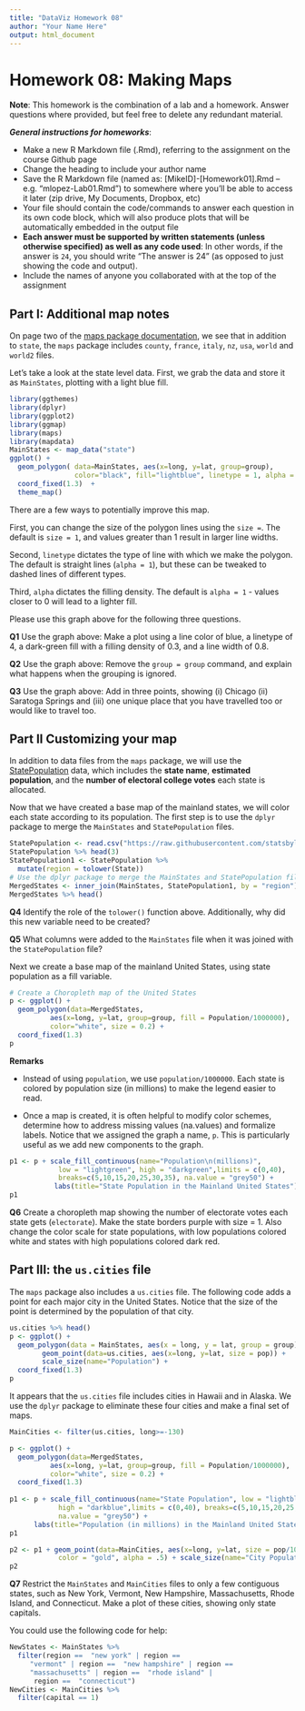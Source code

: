 ```yaml
---
title: "DataViz Homework 08"
author: "Your Name Here"
output: html_document
---
```


#  Homework 08:  Making Maps

**Note**: This homework is the combination of a lab and a homework. Answer questions where provided, but feel free to delete any redundant material.

***General instructions for homeworks***: 

+  Make a new R Markdown file (.Rmd), referring to the assignment on the course Github page
+  Change the heading to include your author name
+  Save the R Markdown file (named as:  [MikeID]-[Homework01].Rmd -- e.g. "mlopez-Lab01.Rmd") to somewhere where you'll be able to access it later (zip drive, My Documents, Dropbox, etc)
+  Your file should contain the code/commands to answer each question in its own code block, which will also produce plots that will be automatically embedded in the output file
+  **Each answer must be supported by written statements (unless otherwise specified) as well as any code used**: In other words, if the answer is `24`, you should write "The answer is 24" (as opposed to just showing the code and output).
+  Include the names of anyone you collaborated with at the top of the assignment



## Part I: Additional map notes

On page two of the [maps package documentation](https://cran.r-project.org/web/packages/maps/maps.pdf), we see that in addition to `state`, the `maps` package includes `county`, `france`, `italy`, `nz`, `usa`, `world` and `world2` files.

Let's take a look at the state level data. First, we grab the data and store it as `MainStates`, plotting with a light blue fill. 


```r
library(ggthemes)
library(dplyr)
library(ggplot2)
library(ggmap)
library(maps)
library(mapdata)
MainStates <- map_data("state")
ggplot() + 
  geom_polygon( data=MainStates, aes(x=long, y=lat, group=group),
                color="black", fill="lightblue", linetype = 1, alpha = 1, size = 1) + 
  coord_fixed(1.3)  + 
  theme_map()
```

There are a few ways to potentially improve this map. 

First, you can change the size of the polygon lines using the `size = `. The default is `size = 1`, and values greater than 1 result in larger line widths. 

Second, `linetype` dictates the type of line with which we make the polygon. The default is straight lines (`alpha = 1`), but these can be tweaked to dashed lines of different types. 

Third, `alpha` dictates the filling density. The default is `alpha = 1` - values closer to 0 will lead to a lighter fill.

Please use this graph above for the following three questions.

**Q1** Use the graph above: Make a plot using a line color of blue, a linetype of 4, a dark-green fill with a filling density of 0.3, and a line width of 0.8. 

**Q2** Use the graph above: Remove the `group = group` command, and explain what happens when the grouping is ignored.

**Q3** Use the graph above: Add in three points, showing (i) Chicago (ii) Saratoga Springs and (iii) one unique place that you have travelled too or would like to travel too. 




## Part II Customizing your map

In addition to data files from the `maps` package, we will use the  [StatePopulation](https://simple.wikipedia.org/wiki/List_of_U.S._states_by_population) data, which includes the **state name**, **estimated population**, and the **number of electoral college votes** each state is allocated.

Now that we have created a base map of the mainland states, we will color each state according to its population. The first step is to use the `dplyr` package to merge the `MainStates` and `StatePopulation` files.

```r
StatePopulation <- read.csv("https://raw.githubusercontent.com/statsbylopez/DataViz/master/Homeworks/Wiki.States.csv", head = TRUE, sep = ",")
StatePopulation %>% head(3)
StatePopulation1 <- StatePopulation %>% 
  mutate(region = tolower(State))
# Use the dplyr package to merge the MainStates and StatePopulation files
MergedStates <- inner_join(MainStates, StatePopulation1, by = "region")
MergedStates %>% head()
```


**Q4** Identify the role of the `tolower()` function above. Additionally, why did this new variable need to be created?


**Q5** What columns were added to the `MainStates` file when it was joined with the `StatePopulation` file?

Next we create a base map of the mainland United States, using state population as a fill variable.

```r
# Create a Choropleth map of the United States
p <- ggplot() + 
  geom_polygon(data=MergedStates, 
          aes(x=long, y=lat, group=group, fill = Population/1000000), 
          color="white", size = 0.2) + 
  coord_fixed(1.3)
p
```

**Remarks**

* Instead of using `population`, we use `population/1000000`. Each state is colored by population size (in millions) to make the legend easier to read.

* Once a map is created, it is often helpful to modify color schemes, determine how to address missing values (na.values) and formalize labels. Notice that we assigned the graph a name, `p`. This is particularly useful as we add new components to the graph.

```r
p1 <- p + scale_fill_continuous(name="Population\n(millions)", 
            low = "lightgreen", high = "darkgreen",limits = c(0,40), 
            breaks=c(5,10,15,20,25,30,35), na.value = "grey50") +
           labs(title="State Population in the Mainland United States") 
p1
```


**Q6** Create a choropleth map showing the number of electorate votes each state gets (`electorate`). Make the state borders purple with size = 1. Also change the color scale for state populations, with low populations colored white and states with high populations colored dark red. 



## Part III: the `us.cities` file

The `maps` package also includes a `us.cities` file. The following code adds a point for each major city in the United States. Notice that the size of the point is determined by the population of that city.

```r
us.cities %>% head()
p <- ggplot() + 
  geom_polygon(data = MainStates, aes(x = long, y = lat, group = group), fill = "grey") + 
        geom_point(data=us.cities, aes(x=long, y=lat, size = pop)) + 
        scale_size(name="Population") + 
  coord_fixed(1.3)
p
```

It appears that the `us.cities` file includes cities in Hawaii and in Alaska. We use the `dplyr` package to eliminate these four cities and make a final set of maps.

```r
MainCities <- filter(us.cities, long>=-130)

p <- ggplot() + 
  geom_polygon(data=MergedStates, 
          aes(x=long, y=lat, group=group, fill = Population/1000000), 
          color="white", size = 0.2) + 
  coord_fixed(1.3)
  
p1 <- p + scale_fill_continuous(name="State Population", low = "lightblue", 
            high = "darkblue",limits = c(0,40), breaks=c(5,10,15,20,25,30,35), 
            na.value = "grey50") +
      labs(title="Population (in millions) in the Mainland United States")
p1

p2 <- p1 + geom_point(data=MainCities, aes(x=long, y=lat, size = pop/1000000), 
            color = "gold", alpha = .5) + scale_size(name="City Population")
p2
```

**Q7** Restrict the `MainStates` and `MainCities` files to only a few contiguous states, such as New York, Vermont,  New Hampshire, Massachusetts, Rhode Island, and Connecticut. Make a plot of these cities, showing only state capitals. 

You could use the following code for help:

```r
NewStates <- MainStates %>%
  filter(region ==  "new york" | region ==
     "vermont" | region ==  "new hampshire" | region ==
     "massachusetts" | region ==  "rhode island" | 
      region ==  "connecticut")
NewCities <- MainCities %>% 
  filter(capital == 1)
```


